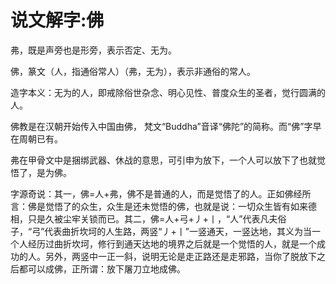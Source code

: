 # 说文解字:佛


弗，既是声旁也是形旁，表示否定、无为。

佛，篆文（人，指通俗常人）（弗，无为），表示非通俗的常人。



造字本义：无为的人，即戒除俗世杂念、明心见性、普度众生的圣者，觉行圆满的人。



佛教是在汉朝开始传入中国由佛， 梵文“Buddha”音译“佛陀”的简称。而“佛”字早在周朝已有。



弗在甲骨文中是捆绑武器、休战的意思，可引申为放下，一个人可以放下了也就觉悟了，是为佛。



字源奇说：其一，佛=人+弗，佛不是普通的人，而是觉悟了的人。正如佛经所言：佛是觉悟了的众生，众生是还未觉悟的佛，也就是说：一切众生皆有如来德相，只是久被尘牢关锁而已。其二，佛=人+弓+丿+丨，“人”代表凡夫俗子，“弓”代表曲折坎坷的人生路，两竖“丿+丨”一竖通天，一竖达地，其义为当一个人经历过曲折坎坷，修行到通天达地的境界之后就是一个觉悟的人，就是一个成功的人。另外，两竖中一正一斜，说明无论是走正路还是走邪路，当你了脱放下之后都可以成佛，正所谓：放下屠刀立地成佛。